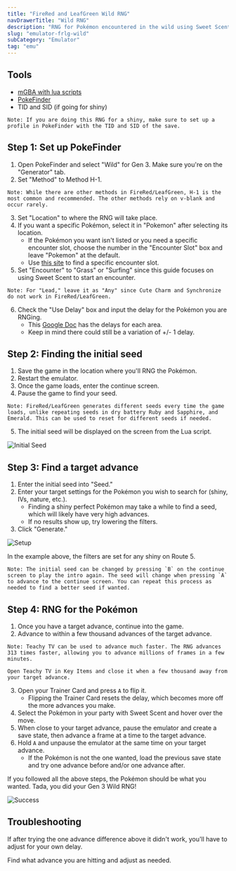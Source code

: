 ```yaml
---
title: "FireRed and LeafGreen Wild RNG"
navDrawerTitle: "Wild RNG"
description: "RNG for Pokémon encountered in the wild using Sweet Scent in FireRed/LeafGreen"
slug: "emulator-frlg-wild"
subCategory: "Emulator"
tag: "emu"
---
```


## Tools

- [mGBA with lua scripts](/mgba-setup)
- [PokeFinder](https://github.com/Admiral-Fish/PokeFinder/releases)
- TID and SID (if going for shiny)

```
Note: If you are doing this RNG for a shiny, make sure to set up a profile in PokeFinder with the TID and SID of the save.
```

## Step 1: Set up PokeFinder

1. Open PokeFinder and select "Wild" for Gen 3. Make sure you're on the "Generator" tab.
2. Set "Method" to Method H-1.

```
Note: While there are other methods in FireRed/LeafGreen, H-1 is the most common and recommended. The other methods rely on v-blank and occur rarely.
```

3. Set "Location" to where the RNG will take place.
4. If you want a specific Pokémon, select it in "Pokemon" after selecting its location.
   - If the Pokémon you want isn't listed or you need a specific encounter slot, choose the number in the "Encounter Slot" box and leave "Pokemon" at the default.
   - Use [this site](https://sites.google.com/site/pokemonslots/gen-iii/emerald) to find a specific encounter slot.
5. Set "Encounter" to "Grass" or "Surfing" since this guide focuses on using Sweet Scent to start an encounter.

```
Note: For "Lead," leave it as "Any" since Cute Charm and Synchronize do not work in FireRed/LeafGreen.
```

6. Check the "Use Delay" box and input the delay for the Pokémon you are RNGing.
   - This [Google Doc](https://docs.google.com/spreadsheets/d/1cVweVvJXCXeTZOBVKVCBbcSI46rqBXV3ahbuoSGOnzk/edit#gid=1091733147) has the delays for each area.
   - Keep in mind there could still be a variation of +/- 1 delay.

## Step 2: Finding the initial seed

1. Save the game in the location where you'll RNG the Pokémon.
2. Restart the emulator.
3. Once the game loads, enter the continue screen.
4. Pause the game to find your seed.

```
Note: FireRed/LeafGreen generates different seeds every time the game loads, unlike repeating seeds in dry battery Ruby and Sapphire, and Emerald. This can be used to reset for different seeds if needed.
```

5. The initial seed will be displayed on the screen from the Lua script.

![Initial Seed](/images/FireRed-LeafGreen/Wild/Initial-Seed.png)

## Step 3: Find a target advance

1. Enter the initial seed into "Seed."
2. Enter your target settings for the Pokémon you wish to search for (shiny, IVs, nature, etc.).
   - Finding a shiny perfect Pokémon may take a while to find a seed, which will likely have very high advances.
   - If no results show up, try lowering the filters.
3. Click "Generate."

![Setup](/images/FireRed-LeafGreen/Wild/Setup.png)

In the example above, the filters are set for any shiny on Route 5.

```
Note: The initial seed can be changed by pressing `B` on the continue screen to play the intro again. The seed will change when pressing `A` to advance to the continue screen. You can repeat this process as needed to find a better seed if wanted.
```

## Step 4: RNG for the Pokémon

1. Once you have a target advance, continue into the game.
2. Advance to within a few thousand advances of the target advance.

```
Note: Teachy TV can be used to advance much faster. The RNG advances 313 times faster, allowing you to advance millions of frames in a few minutes.

Open Teachy TV in Key Items and close it when a few thousand away from your target advance.
```

3. Open your Trainer Card and press `A` to flip it.
   - Flipping the Trainer Card resets the delay, which becomes more off the more advances you make.
4. Select the Pokémon in your party with Sweet Scent and hover over the move.
5. When close to your target advance, pause the emulator and create a save state, then advance a frame at a time to the target advance.
6. Hold `A` and unpause the emulator at the same time on your target advance.
   - If the Pokémon is not the one wanted, load the previous save state and try one advance before and/or one advance after.

If you followed all the above steps, the Pokémon should be what you wanted. Tada, you did your Gen 3 Wild RNG!

![Success](/images/FireRed-LeafGreen/Wild/Success.png)

## Troubleshooting

If after trying the one advance difference above it didn't work, you'll have to adjust for your own delay.

Find what advance you are hitting and adjust as needed.
